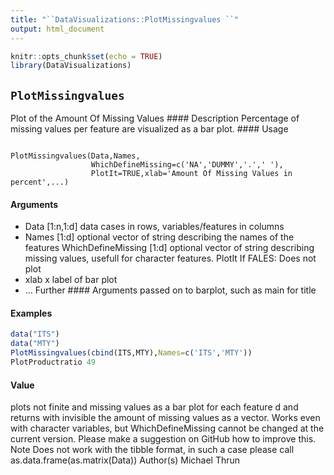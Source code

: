 ```yaml
---
title: "``DataVisualizations::PlotMissingvalues ``"
output: html_document
---
```




```r
knitr::opts_chunk$set(echo = TRUE)
library(DataVisualizations)
```
## ``PlotMissingvalues``
Plot of the Amount Of Missing Values
#### Description
Percentage of missing values per feature are visualized as a bar plot.
#### Usage
<pre><code>
PlotMissingvalues(Data,Names,
                  WhichDefineMissing=c('NA','DUMMY','.',' '),
                  PlotIt=TRUE,xlab='Amount Of Missing Values in percent',...)
</code></pre>
#### Arguments
* Data [1:n,1:d] data cases in rows, variables/features in columns
* Names [1:d] optional vector of string describing the names of the features
WhichDefineMissing
[1:d] optional vector of string describing missing values, usefull for character
features.
PlotIt If FALES: Does not plot
* xlab x label of bar plot
* ... Further #### Arguments passed on to barplot, such as main for title



#### Examples
```r
data("ITS")
data("MTY")
PlotMissingvalues(cbind(ITS,MTY),Names=c('ITS','MTY'))
PlotProductratio 49
```

#### Value
plots not finite and missing values as a bar plot for each feature d and returns with invisible the
amount of missing values as a vector. Works even with character variables, but WhichDefineMissing
cannot be changed at the current version. Please make a suggestion on GitHub how to improve
this.
Note
Does not work with the tibble format, in such a case please call as.data.frame(as.matrix(Data))
Author(s)
Michael Thrun
